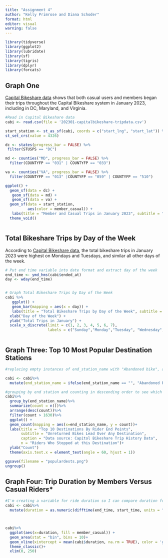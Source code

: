 ```yaml
---
title: "Assignment 4"
author: "Kelly Primrose and Diana Schoder"
format: html
editor: visual
warning: false
---
```


```r
library(tidyverse)
library(ggplot2)
library(lubridate)
library(sf)
library(tigris)
library(dplyr)
library(forcats)
```

## Graph One

[Capital Bikeshare data](https://capitalbikeshare.com/system-data) shows that both casual users and members began their trips throughout the Capital Bikeshare system in January 2023, including in DC, Maryland, and Virginia.

```r

#Read in Capital Bikeshare data
cabi <- read.csv(file = '202301-capitalbikeshare-tripdata.csv')

start_station <- st_as_sf(cabi, coords = c("start_lng", "start_lat")) %>% 
st_set_crs(value = 4326)

dc <- states(progress_bar = FALSE) %>%
 filter(STUSPS == "DC") 

md <- counties("MD", progress_bar = FALSE) %>%
  filter(COUNTYFP == "031" | COUNTYFP == "033") 

va <- counties("VA", progress_bar = FALSE) %>%
  filter(COUNTYFP == "013" |COUNTYFP == "059" | COUNTYFP == "510")  

ggplot() +
  geom_sf(data = dc) +
   geom_sf(data = md) +
   geom_sf(data = va) +
  geom_sf(data = start_station,
          aes(color = member_casual)) +
   labs(title = "Member and Casual Trips in January 2023", subtitle = "Capital Bikeshare Starting Stations", caption = "Data Source: Capital Bikeshare", fill = "User Types") +
  theme_void()



```

## Total Bikeshare Trips by Day of the Week

According to [Capital Bikeshare data](https://capitalbikeshare.com/system-data), the total bikeshare trips in January 2023 were highest on Mondays and Tuesdays, and similar all other days of the week.

```r
# Put end time variable into date format and extract day of the week
end_time <- ymd_hms(cabi$ended_at)
day <- wday(end_time)


# Graph Total Bikeshare Trips by Day of the Week
cabi %>% 
   ggplot() +
   geom_bar(mapping = aes(x = day)) +
   labs(title = "Total Bikeshare Trips by Day of the Week", subtitle = "Capital Bikeshare, January 2023", caption = "Data Source: Capital Bikeshare") +
  xlab("Day of the Week") +
  ylab("Total Trips in January") +
  scale_x_discrete(limit = c(1, 2, 3, 4, 5, 6, 7), 
                   labels = c("Sunday","Monday","Tuesday", "Wednesday", "Thursday", "Friday", "Saturday"))



```

## Graph Three: Top 10 Most Popular Destination Stations

```r

#replacing empty instances of end_station_name with "Abandoned bike", as these unreturned bikes were likely left somewhere.

cabi <- cabi%>%
  mutate(end_station_name = ifelse(end_station_name == "", "Abandoned bike", end_station_name))

#grouping by end station and counting in descending order to see which stations are most popular destinations
cabi%>%
  group_by(end_station_name)%>%
  summarize(count = n())%>%
  arrange(desc(count))%>%
  filter(count > 1630)%>%
  ggplot() +
  geom_count(mapping = aes(x=end_station_name, y = count))+
  labs(title = "Top 10 Destinations By Rider End Points",
       subtitle = "Unreturned Bikes Lead Over Any Destination", 
       caption = "Data source: Capitol Bikeshare Trip History Data",
       n = "Riders Who Stopped at this Destination")+
  ylab("Count")
  theme(axis.text.x = element_text(angle = 60, hjust = 1))

ggsave(filename = "populardests.png")
ungroup()
```
## Graph Four: Trip Duration by Members Versus Casual Riders*

```r
#I'm creating a variable for ride duration so I can compare duration for members vs casuals
cabi <- cabi%>%
  mutate(duration = as.numeric(difftime(end_time, start_time, units = "mins")))



cabi%>%
  ggplot(aes(x=duration, fill = member_casual)) +
  geom_area(stat = "bin", bins = 10)+
  geom_vline(xintercept = mean(cabi$duration, na.rm = TRUE), color = 'gray', lty = 'dashed', lwd = 1)+
  theme_classic()+
  xlim(0, 250)


```